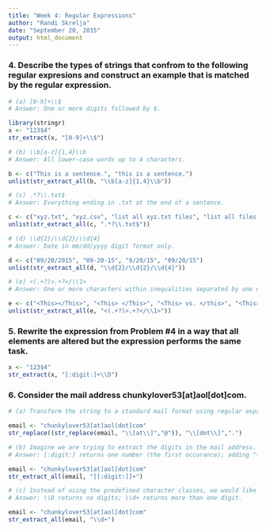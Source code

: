 ```yaml
---
title: "Week 4: Regular Expressions"
author: "Randi Skrelja"
date: "September 20, 2015"
output: html_document
---
```

### 4. Describe the types of strings that confrom to the following regular expresions and construct an example that is matched by the regular expression.
```r
# (a) [0-9]+\\$
# Answer: One or more digits followed by $.

library(stringr)
x <- "123$4"
str_extract(x, "[0-9]+\\$")
```

```r
# (b) \\b[a-z]{1,4}\\b
# Answer: All lower-case words up to 4 characters.

b <- c("This is a sentence.", "this is a sentence.")
unlist(str_extract_all(b, "\\b[a-z]{1,4}\\b"))
```

```r
# (c) .*?\\.txt$
# Answer: Everything ending in .txt at the end of a sentence.

c <- c("xyz.txt", "xyz.csv", "list all xyz.txt files", "list all files like xyz.txt")
unlist(str_extract_all(c, ".*?\\.txt$"))
```

```r
# (d) \\d{2}/\\d{2}/\\d{4}
# Answer: Date in mm/dd/yyyy digit format only.

d <- c("09/20/2015", "09-20-15", "9/20/15", "09/20/15")
unlist(str_extract_all(d, "\\d{2}/\\d{2}/\\d{4}"))
```

```r
# (e) <(.+?)>.+?</\\1>
# Answer: One or more characters within inequalities separated by one or more characters, repeated (backreferencing) after a forward slash.

e <- c("<This></This>", "<This> </This>", "<This> vs. </this>", "<This> vs. </This>", "< > </ >")
unlist(str_extract_all(e, "<(.+?)>.+?</\\1>"))
```

### 5. Rewrite the expression from Problem #4 in a way that all elements are altered but the expression performs the same task.
```r
x <- "123$4"
str_extract(x, "[:digit:]+\\D")
```

### 6. Consider the mail address chunkylover53[at]aol[dot]com.
```r
# (a) Transform the string to a standard mail format using regular expressions.

email <- "chunkylover53[at]aol[dot]com"
str_replace((str_replace(email, "\\[at\\]","@")), "\\[dot\\]",".")
```

```r
# (b) Imagine we are trying to extract the digits in the mail address. To do so we write the expression [:digit:]. Explain why this fails and correct the expression.
# Answer: [:digit:] returns one number (the first occurance); adding "+" returns one or more and using str_extract_all returns all instances of numbers even if separated by letters.

email <- "chunkylover53[at]aol[dot]com"
str_extract_all(email, "[[:digit:]]+")
```

```r
# (c) Instead of using the predefined character classes, we would like to use the predefined symbols to extract the digits in the mail address. To do so we write the expression \\D. Explain why this fails and correct the expression.
# Answer: \\D returns no digits; \\d+ returns more than one digit.

email <- "chunkylover53[at]aol[dot]com"
str_extract_all(email, "\\d+")
```
